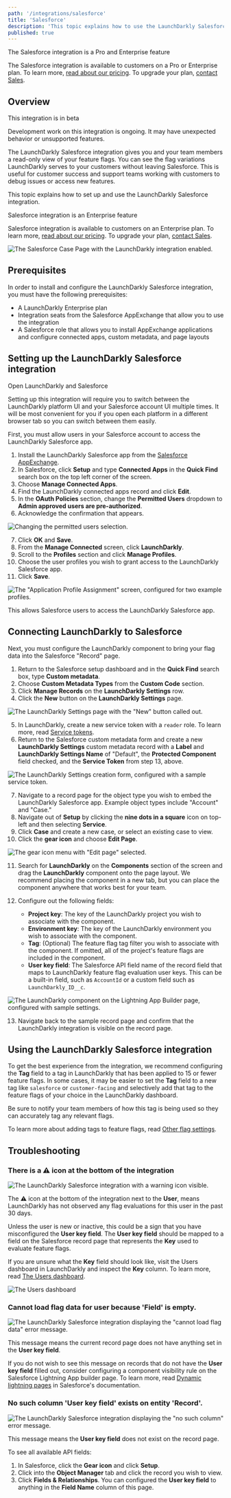 ```yaml
---
path: '/integrations/salesforce'
title: 'Salesforce'
description: 'This topic explains how to use the LaunchDarkly Salesforce integration.'
published: true
---
```


<Callout intent="primary">
  <CalloutTitle>The Salesforce integration is a Pro and Enterprise feature</CalloutTitle>
  <CalloutDescription>

The Salesforce integration is available to customers on a Pro or Enterprise plan. To learn more, [read about our pricing](https://launchdarkly.com/pricing/). To upgrade your plan, [contact Sales](https://launchdarkly.com/contact-sales/).

  </CalloutDescription>
</Callout>

## Overview

<Callout intent="info">
<CalloutTitle>This integration is in beta</CalloutTitle>
<CalloutDescription>

Development work on this integration is ongoing. It may have unexpected behavior or unsupported features.

The LaunchDarkly Salesforce integration gives you and your team members a read-only view of your feature flags. You can see the flag variations LaunchDarkly serves to your customers without leaving Salesforce. This is useful for customer success and support teams working with customers to debug issues or access new features.

</CalloutDescription>
</Callout>

This topic explains how to set up and use the LaunchDarkly Salesforce integration.

<Callout intent="primary">
<CalloutTitle>Salesforce integration is an Enterprise feature</CalloutTitle>
<CalloutDescription>

Salesforce integration is available to customers on an Enterprise plan. To learn more, [read about our pricing](https://launchdarkly.com/pricing/). To upgrade your plan, [contact Sales](https://launchdarkly.com/contact-sales/).

</CalloutDescription>
</Callout>

![The Salesforce Case Page with the LaunchDarkly integration enabled.](../images/salesforce-installation-complete.png)

## Prerequisites

In order to install and configure the LaunchDarkly Salesforce integration, you must have the following prerequisites:

* A LaunchDarkly Enterprise plan
* Integration seats from the Salesforce AppExchange that allow you to use the integration
* A Salesforce role that allows you to install AppExchange applications and configure connected apps, custom metadata, and page layouts

## Setting up the LaunchDarkly Salesforce integration

<Callout intent="info">
<CalloutTitle>Open LaunchDarkly and Salesforce</CalloutTitle>
<CalloutDescription>

Setting up this integration will require you to switch between the LaunchDarkly platform UI and your Salesforce account UI multiple times. It will be most convenient for you if you open each platform in a different browser tab so you can switch between them easily.

</CalloutDescription>
</Callout>

First, you must allow users in your Salesforce account to access the LaunchDarkly Salesforce app.

<!-- TODO: update link once we are published -->
1. Install the LaunchDarkly Salesforce app from the [Salesforce AppExchange](https://appexchange.salesforce.com).
2. In Salesforce, click **Setup** and type **Connected Apps** in the **Quick Find** search box on the top left corner of the screen.
3. Choose **Manage Connected Apps**.
4. Find the LaunchDarkly connected apps record and click **Edit**.
5. In the **OAuth Policies** section, change the **Permitted Users** dropdown to **Admin approved users are pre-authorized**.
6. Acknowledge the confirmation that appears.

![Changing the permitted users selection.](../images/salesforce-oauth-policies.png)

7. Click **OK** and **Save**.
8. From the **Manage Connected** screen, click **LaunchDarkly**.
9. Scroll to the **Profiles** section and click **Manage Profiles**.
10. Choose the user profiles you wish to grant access to the LaunchDarkly Salesforce app.
11. Click **Save**.

![The "Application Profile Assignment" screen, configured for two example profiles.](../images/salesforce-profile-assignment.png)

This allows Salesforce users to access the LaunchDarkly Salesforce app.

## Connecting LaunchDarkly to Salesforce

Next, you must configure the LaunchDarkly component to bring your flag data into the Salesforce "Record" page.

1. Return to the Salesforce setup dashboard and in the **Quick Find** search box, type **Custom metadata**.
2. Choose **Custom Metadata Types** from the **Custom Code** section.
3. Click **Manage Records** on the **LaunchDarkly Settings** row.
4. Click the **New** button on the **LaunchDarkly Settings** page.

![The LaunchDarkly Settings page with the "New" button called out.](../images/salesforce-new-button-callout.png)

5. In LaunchDarkly, create a new service token with a `reader` role. To learn more, read [Service tokens](/home/account-security/api-access-tokens#service-tokens).
6. Return to the Salesforce custom metadata form and create a new **LaunchDarkly Settings** custom metadata record with a **Label** and **LaunchDarkly Settings Name** of "Default", the **Protected Component** field checked, and the **Service Token** from step 13, above.

![The LaunchDarkly Settings creation form, configured with a sample service token.](../images/salesforce-launchdarkly-settings.png)

7. Navigate to a record page for the object type you wish to embed the LaunchDarkly Salesforce app. Example object types include "Account" and "Case."
8. Navigate out of **Setup** by clicking the **nine dots in a square** icon on top-left and then selecting **Service**.
9. Click **Case** and create a new case, or select an existing case to view.
10. Click the **gear icon** and choose **Edit Page**.

![The gear icon menu with "Edit page" selected.](../images/salesforce-edit-page.png)

11. Search for **LaunchDarkly** on the **Components** section of the screen and drag the **LaunchDarkly** component onto the page layout. We recommend placing the component in a new tab, but you can place the component anywhere that works best for your team.

12. Configure out the following fields:

    * **Project key**: The key of the LaunchDarkly project you wish to associate with the component.
    * **Environment key**: The key of the LaunchDarkly environment you wish to associate with the component.
    * **Tag**: (Optional) The feature flag tag filter you wish to associate with the component. If omitted, all of the project's feature flags are included in the component.
    * **User key field**: The Salesforce API field name of the record field that maps to LaunchDarkly feature flag evaluation user keys. This can be a built-in field, such as `AccountId` or a custom field such as `LaunchDarkly_ID__c`.

![The LaunchDarkly component on the Lightning App Builder page, configured with sample settings.](../images/salesforce-component-settings.png)

13. Navigate back to the sample record page and confirm that the LaunchDarkly integration is visible on the record page.

## Using the LaunchDarkly Salesforce integration

To get the best experience from the integration, we recommend configuring the **Tag** field to a tag in LaunchDarkly that has been applied to 15 or fewer feature flags. In some cases, it may be easier to set the **Tag** field to a new tag like `salesforce` or `customer-facing` and selectively add that tag to the feature flags of your choice in the LaunchDarkly dashboard.

Be sure to notify your team members of how this tag is being used so they can accurately tag any relevant flags.

To learn more about adding tags to feature flags, read [Other flag settings](/home/managing-flags/flag-settings).

## Troubleshooting

### There is a ⚠️ icon at the bottom of the integration

![The LaunchDarkly Salesforce integration with a warning icon visible.](../images/salesforce-integration-with-warning-icon-visible.png)

The ⚠️ icon at the bottom of the integration next to the **User**, means LaunchDarkly has not observed any flag evaluations for this user in the past 30 days.

Unless the user is new or inactive, this could be a sign that you have misconfigured the **User key field**. The **User key field** should be mapped to a field on the Salesforce record page that represents the **Key** used to evaluate feature flags.

If you are unsure what the **Key** field should look like, visit the Users dashboard in LaunchDarkly and inspect the **Key** column. To learn more, read [The Users dashboard](/home/managing-users/users-dashboard).

![The Users dashboard](../images/users.png)

### Cannot load flag data for user because 'Field' is empty.

![The LaunchDarkly Salesforce integration displaying the "cannot load flag data" error message.](../images/salesforce-cannot-load-flag-data-error.png)

This message means the current record page does not have anything set in the **User key field**.

If you do not wish to see this message on records that do not have the **User key field** filled out, consider configuring a component visibility rule on the Salesforce Lightning App builder page. To learn more, read [Dynamic lightning pages](https://help.salesforce.com/articleView?id=lightning_page_components_visibility.htm) in Salesforce's documentation.

### No such column 'User key field' exists on entity 'Record'.

![The LaunchDarkly Salesforce integration displaying the "no such column" error message.](../images/salesforce-no-such-column-error.png)

This message means the **User key field** does not exist on the record page.

To see all available API fields:

1. In Salesforce, click the **Gear icon** and click **Setup**.
2. Click into the **Object Manager** tab and click the record you wish to view.
3. Click **Fields & Relationships**. You can configured the **User key field** to anything in the **Field Name** column of this page.
